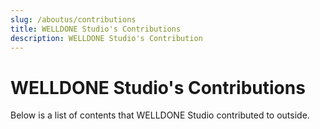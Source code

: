 ```yaml
---
slug: /aboutus/contributions
title: WELLDONE Studio's Contributions
description: WELLDONE Studio's Contribution
---
```


# WELLDONE Studio's Contributions

Below is a list of contents that WELLDONE Studio contributed to outside.


<Contributions />
